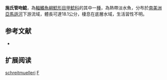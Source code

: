 {{Speciesbox
| name = 施氏管吻鯰
| image = 
| image_width = 250px
| image_caption = 
| status = NE
| status_system = IUCN3.1
| genus = Farlowella
| species = schreitmuelleri
| authority = [[Ahl|Ahl]], 1937
| synonyms = *''Farlowella schreitmülleri'', Ahl, 1937
}}

'''施氏管吻鯰'''，為[[輻鰭魚綱|輻鰭魚綱]][[鯰形目|鯰形目]][[甲鯰科|甲鯰科]]的其中一[[種|種]]，為熱帶淡水魚，分布於[[南美洲|南美洲]][[亞馬遜河|亞馬遜河]]下游流域，體長可達18.1公分，棲息在底層水域，生活習性不明。

==参考文献==
*{{FishBase_species|genus=Farlowella|species=schreitmuelleri|year=2014|month=11}}

== 扩展阅读 ==
{{refbegin}}
{{wikispecies-inline|Farlowella schreitmuelleri|施氏管吻鯰}}
{{refend}}
{{Taxonbar|from=Q3758149}}

[[Category:管吻鯰屬|schreitmuelleri]]
[[Category:1937年描述的鱼类|F]]